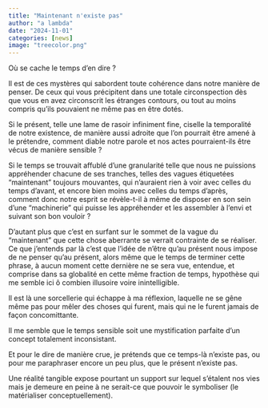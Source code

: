 ```yaml
---
title: "Maintenant n'existe pas"
author: "a lambda"
date: "2024-11-01"
categories: [news]
image: "treecolor.png"
---
```


Où se cache le temps d'en dire ?

Il est de ces mystères qui sabordent toute cohérence dans notre manière de penser. De ceux qui vous précipitent dans une totale circonspection dès que vous en avez circonscrit les étranges contours, ou tout au moins compris qu'ils pouvaient ne même pas en être dotés.

Si le présent, telle une lame de rasoir infiniment fine, ciselle la temporalité de notre existence, de manière aussi adroite que l'on pourrait être amené à le prétendre, comment diable notre parole et nos actes pourraient-ils être vécus de manière sensible ?

Si le temps se trouvait affublé d'une granularité telle que nous ne puissions appréhender chacune de ses tranches, telles des vagues étiquetées "maintenant" toujours mouvantes, qui n'auraient rien à voir avec celles du temps d'avant, et encore bien moins avec celles du temps d'après, comment donc notre esprit se révèle-t-il à même de disposer en son sein d'une "machinerie" qui puisse les appréhender et les assembler à l'envi et suivant son bon vouloir ?

D'autant plus que c'est en surfant sur le sommet de la vague du "maintenant" que cette chose aberrante se verrait contrainte de se réaliser.
Ce que j'entends par là c'est que l'idée de n'être qu'au présent nous impose de ne penser qu'au présent, alors même que le temps de terminer cette phrase, à aucun moment cette dernière ne se sera vue, entendue, et comprise dans sa globalité en cette même fraction de temps, hypothèse qui me semble ici ô combien illusoire voire inintelligible.

Il est là une sorcellerie qui échappe à ma réflexion, laquelle ne se gêne même pas pour mêler des choses qui furent, mais qui ne le furent jamais de façon concomittante.

Il me semble que le temps sensible soit une mystification parfaite d'un concept totalement inconsistant.

Et pour le dire de manière crue, je prétends que ce temps-là n'existe pas, ou pour me paraphraser encore un peu plus, que le présent n'existe pas.

Une réalité tangible expose pourtant un support sur lequel s'étalent nos vies mais je demeure en peine à ne serait-ce que pouvoir le symboliser (le matérialiser conceptuellement).
